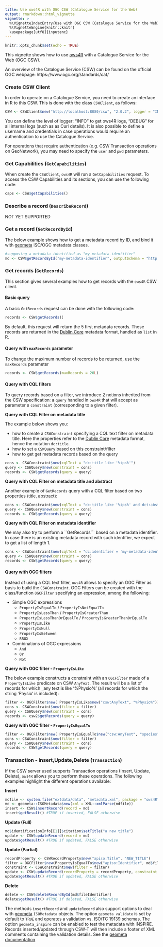 ---
title: Use ows4R with OGC CSW (Catalogue Service for the Web)
output: rmarkdown::html_vignette
vignette: >
  %\VignetteIndexEntry{Use with OGC CSW (Catalogue Service for the Web)}
  %\VignetteEngine{knitr::knitr}
  \usepackage[utf8]{inputenc}
---

```{r setup, include=FALSE}
knitr::opts_chunk$set(echo = TRUE)
```

This vignette shows how to use [ows4R](https://github.com/eblondel/ows4R) with a Catalogue Service for the Web (OGC CSW).

An overview of the Catalogue Service (CSW) can be found on the official OGC webpage: https://www.ogc.org/standards/cat/

<a name="csw-client"/>

### Create CSW Client

In order to operate on a Catalogue Service, you need to create an interface in R to this CSW. This is done with the class ``CSWClient``, as follows:

```R
CSW <- CSWClient$new("http://localhost:8080/csw", "2.0.2", logger = "INFO")
```

You can define the level of logger: "INFO" to get ows4R logs, "DEBUG" for all internal logs (such as as Curl details).
It is also possible to define a username and credentials in case operations would require an authentication to use the Catalogue Service.

For operations that require authentication (e.g. CSW Transaction operations on GeoNetwork), you may need to specify the ``user`` and ``pwd`` parameters.

### Get Capabilities (``GetCapabilities``)

When create the ``CSWClient``, ``ows4R`` will run a ``GetCapabilities`` request. To access the CSW Capabilities and its sections, you can use the following code:

```R
caps <- CSW$getCapabilities()
```

### Describe a record (``DescribeRecord``)

NOT YET SUPPORTED

### Get a record (``GetRecordById``)

The below example shows how to get a metadata record by ID, and bind it with [geometa](https://github.com/eblondel/geometa) ISO/OGC metadata classes.

```R
#supposing a metadata identified as "my-metadata-identifier"
md <- CSW$getRecordById("my-metadata-identifier", outputSchema = "http://www.isotc211.org/2005/gmd")
```

### Get records (``GetRecords``)

This section gives several examples how to get records with the ``ows4R`` CSW client.

#### Basic query

A basic ``GetRecords`` request can be done with the following code:

```R
records <- CSW$getRecords()
```

By default, this request will return the 5 first metadata records. These records are returned in the [Dublin Core](http://dublincore.org/) metadata format, handled as ``list`` in R.

#### Query with ``maxRecords`` parameter

To change the maximum number of records to be returned, use the ``maxRecords`` parameter

```R
records <- CSW$getRecords(maxRecords = 20L)
```

#### Query with CQL filters

To query records based on a filter, we introduce 2 notions inherited from the CSW specification: a ``query`` handled in ``ows4R`` that will accept as parameter a ``constraint`` (corresponding to a given filter).

**Query with CQL Filter on metadata title**

The example below shows you:

* how to create a ``CSWConstraint`` specifying a CQL text filter on metadata title. Here the properties refer to the [Dublin Core](http://dublincore.org/) metadata format, hence the notation ``dc:title``.
* how to set a ``CSWQuery`` based on this constraint/filter
* how to get get metadata records based on the query

```R
cons <- CSWConstraint$new(cqlText = "dc:title like '%ips%'")
query <- CSWQuery$new(constraint = cons)
records <- CSW$getRecords(query = query)
```

**Query with CQL Filter on metadata title and abstract**

Another example of ``GetRecords`` query with a CQL filter based on two properties (title, abstract):

```R
cons <- CSWConstraint$new(cqlText = "dc:title like '%ips%' and dct:abstract like '%pharetra%'")
query <- CSWQuery$new(constraint = cons)
records <- CSW$getRecords(query = query)
```

**Query with CQL Filter on metadata identifier**

We may also try to perform a ``GetRecords``` based on a metadata identifier. In case there is an existing metadata record with such identifier, we expect to get a list of length 1.

```R
cons <- CSWConstraint$new(cqlText = "dc:identifier = 'my-metadata-identifier'")
query <- CSWQuery$new(constraint = cons)
records <- CSW$getRecords(query = query)
```

<a name="csw-getrecords-ogcfilters"/>

#### Query with OGC filters

Instead of using a CQL text filter, ``ows4R`` allows to specify an OGC Filter as basis to build the ``CSWConstraint``. OGC Filters can be created with the class/function ``OGCFilter`` specifying an expression, among the following:

* Simple OGC expressions
    * ``PropertyIsEqualTo`` / ``PropertyIsNotEqualTo``
    * ``PropertyIsLessThan`` / ``PropertyIsGreaterThan``
    * ``PropertyIsLessThanOrEqualTo`` / ``PropertyIsGreaterThanOrEqualTo``
    * ``PropertyIsLike``
    * ``PropertyIsNull``
    * ``PropertyIsBetween``
    * ``BBOX``
* Combinations of OGC expressions
    * ``And``
    * ``Or``
    * ``Not``

**Query with OGC filter - ``PropertyIsLike``**

The below example constructs a constraint with an ``OGCFilter`` made of a ``PropertyIsLike`` predicate on CSW ``AnyText``. The result will be a list of records for which _any text is like '%Physio%' (all records for which the string 'Physio' is included):

```R
filter <- OGCFilter$new( PropertyIsLike$new("csw:AnyText", "%Physio%"))
cons <- CSWConstraint$new(filter = filter)
query <- CSWQuery$new(constraint = cons)
records <- csw2$getRecords(query = query)
```

**Query with OGC filter - ``PropertyIsEqualTo``**

```R
filter <- OGCFilter$new( PropertyIsEqualTo$new("csw:AnyText", "species"))
cons <- CSWConstraint$new(filter = filter)
query <- CSWQuery$new(constraint = cons)
records <- CSW$getRecords(query = query)
```

### Transaction - Insert,Update,Delete (``Transaction``)

If the CSW server used supports Transaction operations (Insert, Update, Delete), ``ows4R`` allows you to perform these operations. The following examples highlight the different operations available:

**Insert**

```R
mdfile <- system.file("extdata/data", "metadata.xml", package = "ows4R")
md <- geometa::ISOMetadata$new(xml = XML::xmlParse(mdfile))
insert <- CSW$insertRecord(record = md)
insert$getResult() #TRUE if inserted, FALSE otherwise
```

**Update (Full)**

```R
md$identificationInfo[[1]]$citation$setTitle("a new title")
update <- CSW$updateRecord(record = md)
update$getResult() #TRUE if updated, FALSE otherwise
```

**Update (Partial)**

```R
recordProperty <- CSWRecordProperty$new("apiso:Title", "NEW_TITLE")
filter = OGCFilter$new(PropertyIsEqualTo$new("apiso:Identifier", md$fileIdentifier))
constraint <- CSWConstraint$new(filter = filter)
update <- CSW$updateRecord(recordProperty = recordProperty, constraint = constraint)
update$getResult() #TRUE if updated, FALSE otherwise
```

**Delete**

```R
delete <- CSW$deleteRecordById(md$fileIdentifier)
delete$getResult() #TRUE if deleted, FALSE otherwise
```

The methods ``insertRecord`` and ``updateRecord`` also support options to deal with [geometa](https://github.com/eblondel/geometa) ``ISOMetadata`` objects. The option ``geometa_validate`` is set by default to ``TRUE`` and operates a validation vs. ISO/TC 19139 schemas. The option ``geometa_inspire`` can be enabled to test the metadata with INSPIRE. Records inserted/updated through CSW-T will then include a footer of XML comments containing the validation details. See the [geometa documentation](https://github.com/eblondel/geometa/wiki#423-validate-iso-19139-xml-metadata-documents)
